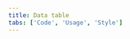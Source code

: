 ```yaml
---
title: Data table
tabs: ['Code', 'Usage', 'Style']
---
```


<ComponentCode
    name="Data table"
    component="data-table-v2"
    variation="data-table-v2"
    hasVueVersion="datatable--default"
    >
</ComponentCode>
<ComponentCode
    name="Expandable data table"
    component="data-table-v2"
    variation="data-table-v2--expandable"
    >
</ComponentCode>
<ComponentCode
    name="Data table with pagination"
    component="data-table-v2"
    variation="data-table-v2--with-pager"
    >
</ComponentCode>

<!--
<ComponentCode
    name="Small data table"
    component="data-table-v2"
    variation="data-table-v2--small"
    >
</ComponentCode>
<ComponentCode
    name="Toolbar"
    component="toolbar"
    variation="toolbar"
    hasVueVersion="toolbar--default"
    >
</ComponentCode>
-->

<ComponentDocs component="data-table-v2"></ComponentDocs>

